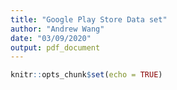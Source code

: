 ```yaml
---
title: "Google Play Store Data set"
author: "Andrew Wang"
date: "03/09/2020"
output: pdf_document
---
```


```r
knitr::opts_chunk$set(echo = TRUE)
```


